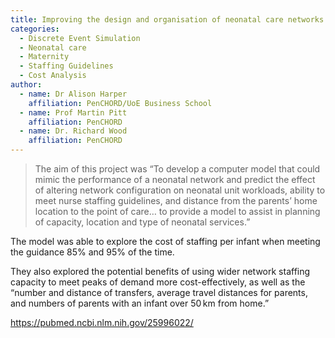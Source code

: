```yaml
---
title: Improving the design and organisation of neonatal care networks – a computer simulation study
categories:
  - Discrete Event Simulation
  - Neonatal care
  - Maternity
  - Staffing Guidelines
  - Cost Analysis
author:
  - name: Dr Alison Harper
    affiliation: PenCHORD/UoE Business School
  - name: Prof Martin Pitt
    affiliation: PenCHORD
  - name: Dr. Richard Wood
    affiliation: PenCHORD
---
```


> The aim of this project was "To develop a computer model that could mimic the performance of a neonatal network and predict the effect of altering network configuration on neonatal unit workloads, ability to meet nurse staffing guidelines, and distance from the parents’ home location to the point of care... to provide a model to assist in planning of capacity, location and type of neonatal services. "

The model was able to explore the cost of staffing per infant when meeting the guidance 85% and 95% of the time.

They also explored the potential benefits of using wider network staffing capacity to meet peaks of demand more cost-effectively, as well as the "number and distance of transfers, average travel distances for parents, and numbers of parents with an infant over 50 km from home."

<https://pubmed.ncbi.nlm.nih.gov/25996022/>
